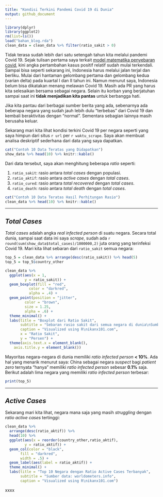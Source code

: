 ```yaml
---
title: "Kondisi Terkini Pandemi Covid 19 di Dunia"
output: github_document
---
```


```r
library(dplyr)
library(ggplot2)
rm(list=ls())
load("bahan_blog.rda")
clean_data = clean_data %>% filter(ratio_sakit > 0)
```

Tidak terasa sudah lebih dari satu setengah tahun kita melalui pandemi Covid 19. Sejak tulisan pertama saya terkait [model matematika penyebaran covid](https://ikanx101.com/blog/covid/), kini angka pertambahan kasus positif relatif sudah mulai terkendali. Sampai bisa seperti sekarang ini, Indonesia harus melalui jalan terjal dan berliku. Mulai dari hantaman gelombang pertama dan gelombang kedua (varian delta) pada kuartal I dan II tahun ini. Namun menurut saya, Indonesia belum bisa dikatakan menang melawan Covid 19. Masih ada PR yang harus kita selesaikan bersama sebagai negara. Selain itu korban yang berjatuhan sampai saat ini __tidak menjadikan kita pantas__ untuk berbangga hati.

Jika kita pantau dari berbagai sumber berita yang ada, sebenarnya ada beberapa negara yang sudah jauh lebih dulu "terbebas" dari Covid 19 dan kembali beraktivitas dengan "normal". Sementara sebagian lainnya masih berusaha keluar.

Sekarang mari kita lihat kondisi terkini Covid 19 per negara seperti yang saya himpun dari situs `r url` per `r waktu_scrape`. Saya akan membuat analisa deskriptif sederhana dari data yang saya dapatkan.

```r
cat("Contoh 10 Data Teratas yang Didapatkan")
show_data %>% head(10) %>% knitr::kable()
```

Dari data tersebut, saya akan menghitung beberapa _ratio_ seperti:

1. `ratio_sakit`: rasio antara _total cases_ dengan populasi.
1. `ratio_aktif`: rasio antara _active cases_ dengan _total cases_.
1. `ratio_cured`: rasio antara _total recovered_ dengan _total cases_.
1. `ratio_death`: rasio antara _total death_ dengan _total cases_.

```r
cat("Contoh 10 Data Teratas Hasil Perhitungan Rasio")
clean_data %>% head(10) %>% knitr::kable()
```

---

## _Total Cases_

_Total cases_ adalah angka _real infected person_ di suatu negara. Secara total dunia, sampai saat data ini saya _scrape_, sudah ada `r round(sum(show_data$total_cases)/1000000,2)` juta orang yang terinfeksi Covid 19. Mari kita lihat sebaran dari `ratio_sakit` semua negara:

```r
top_5 = clean_data %>% arrange(desc(ratio_sakit)) %>% head(5)
top_5 = top_5$country_other

clean_data %>%
  ggplot(aes(x = 1,
	     y = ratio_sakit)) +
  geom_boxplot(fill = "red",
	       color = "darkred",
	       alpha = .4) +
  geom_point(position = "jitter",
	     color = "brown",
	     size = 1.25,
	     alpha = .6) +
  theme_minimal() +
  labs(title = "Boxplot dari Ratio Sakit",
       subtitle = "Sebaran rasio sakit dari semua negara di dunia\nSumber data: worldometers",
       caption = "Visualized using R\nikanx101.com",
       x = "Ratio Sakit",
       y = "Persen") +
  theme(axis.text.x = element_blank(),
	axis.title.y = element_blank())

```

Mayoritas negara-negara di dunia memiliki _ratio infected person_ __< 10%__. Ada hal yang menarik menurut saya: China sebagai negara _suspect_ bagi _patient zero_ ternyata "hanya" memiliki _ratio infected person_ sebesar __0.1%__ saja. Berikut adalah lima negara yang memiliki _ratio infected person_ terbesar:

```r
print(top_5)
```

---

## _Active Cases_

Sekarang mari kita lihat, negara mana saja yang masih _struggling_ dengan _ratio active cases_ tertinggi:

```r
clean_data %>%
  arrange(desc(ratio_aktif)) %>%
  head(10) %>%
  ggplot(aes(x = reorder(country_other,ratio_aktif),
	     y = ratio_aktif)) +
  geom_col(color = "black",
	   fill = "darkred",
	   width = .5) +
  geom_label(aes(label = ratio_aktif)) +
  theme_minimal() +
  labs(title = "Top 10 Negara dengan Ratio Active Cases Terbanyak",
       subtitle = "Sumber data: worldometers.info",
       caption = "Visualized using R\nikanx101.com")
```



xxxx
